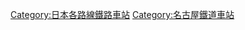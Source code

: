 {{DEFAULTSORT:Hashima}}

[[Category:日本各路線鐵路車站|Category:日本各路線鐵路車站]]
[[Category:名古屋鐵道車站|Category:名古屋鐵道車站]]